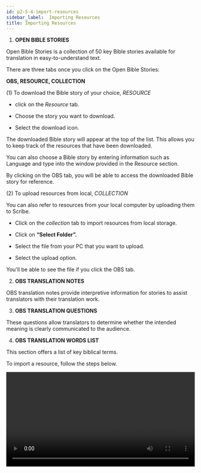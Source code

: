 ```yaml
---
id: p2-5-4-import-resources
sidebar_label:  Importing Resources
title: Importing Resources
---
```

1. **OPEN BIBLE STORIES**

Open Bible Stories is a collection of 50 key Bible stories available for translation in easy-to-understand text.

There are three tabs once you click on the Open Bible Stories:

**OBS, RESOURCE, COLLECTION**

(1) To download the Bible story of your choice, *RESOURCE*

- click on the *Resource* tab.

- Choose the story you want to download.

- Select the download icon.

The downloaded Bible story will appear at the top of the list. This allows you to keep track of the resources that have been downloaded.

You can also choose a Bible story by entering information such as Language and type into the window provided in the Resource section.

By clicking on the OBS tab, you will be able to access the downloaded Bible story for reference.

(2) To upload resources from local, *COLLECTION*

You can also refer to resources from your local computer by uploading them to Scribe.

- Click on the *collection* tab to import resources from local storage.

- Click on **“Select Folder”.**

- Select the file from your PC that you want to upload.

- Select the upload option.

You'll be able to see the file if you click the OBS tab.


2. **OBS TRANSLATION NOTES**

OBS translation notes provide interpretive information for stories to assist translators with their translation work.


3. **OBS TRANSLATION QUESTIONS**

These questions allow translators to determine whether the intended meaning is clearly communicated to the audience.

4. **OBS TRANSLATION WORDS LIST**

This section offers a list of key biblical terms.


To import a resource, follow the steps below.
<p> </p>
 
<video controls src="/assets/adding-resources.mov" width="100%" type="video/mov"/>